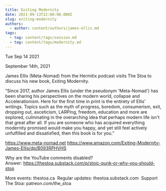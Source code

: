 ```yaml
---
title: Exiting Modernity
date: 2021-09-13T22:00:00.000Z
slug: exiting-modernity
authors:
  - author: content/authors/james-ellis.md
tags:
  - tag: content/tags/session.md
  - tag: content/tags/modernity.md
---
```






Tue Sep 14 2021

September 14th, 2021

James Ellis (Meta-Nomad) from the Hermitix podcast visits The Stoa to discuss his new book, Exiting Modernity.

“Since 2017, author James Ellis (under the pseudonym 'Meta-Nomad') has been sharing his perspectives on the modern world, collapse and Accelerationism. Here for the first time in print is the entirety of Ellis' writings. Topics such as the myth of progress, boredom, consumerism, exit, dropping out, asceticism, LARPing, freedom, education and more are explored, culminating in the overarching idea that perhaps modern life isn't that great after all. If you are someone who has acquired everything modernity promised would make you happy, and yet still feel actively unfulfilled and dissatisfied, then this book is for you.”

https://www.meta-nomad.net
https://www.amazon.com/Exiting-Modernity-James-Ellis/dp/B093RPHVHS

Why are the YouTube comments disabled? Answer: https://thestoa.substack.com/p/stoic-punk-or-why-you-should-stop

More events: thestoa.ca 
Regular updates: thestoa.substack.com 
Support The Stoa: patreon.com/the_stoa


